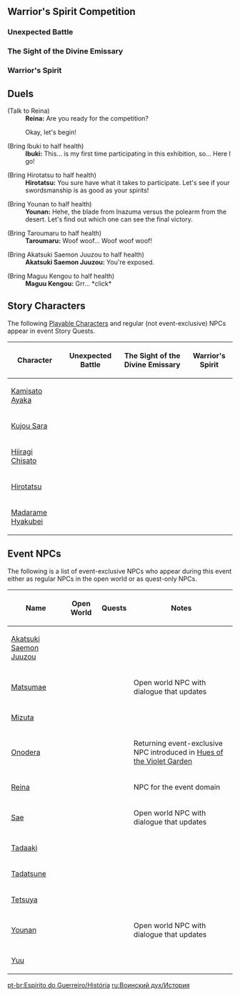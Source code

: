 {{EventTabs
|gallery = false
}}

==Warrior's Spirit Competition==
===Unexpected Battle===
{{Transclude|Unexpected Battle|Dialogue|main=1|top=1}}

===The Sight of the Divine Emissary===
{{Transclude|The Sight of the Divine Emissary|Dialogue|main=1|top=1}}

===Warrior's Spirit===
{{Transclude|Warrior's Spirit (Event Quest)|Dialogue|main=1|top=1}}

==Duels==
{{Dialogue start}}
;(Talk to Reina)
:'''Reina:''' Are you ready for the competition?
:{{DIcon}} Okay, let's begin!

;(Bring Ibuki to half health)
:'''Ibuki:''' This... is my first time participating in this exhibition, so... Here I go!

;(Bring Hirotatsu to half health)
:'''Hirotatsu:''' You sure have what it takes to participate. Let's see if your swordsmanship is as good as your spirits!

;(Bring Younan to half health)
:'''Younan:''' Hehe, the blade from Inazuma versus the polearm from the desert. Let's find out which one can see the final victory.

;(Bring Taroumaru to half health)
:'''Taroumaru:''' Woof woof... Woof woof woof!

;(Bring Akatsuki Saemon Juuzou to half health)
:'''Akatsuki Saemon Juuzou:''' You're exposed.

;(Bring Maguu Kengou to half health)
:'''Maguu Kengou:''' Grr... *click*
{{Dialogue end}}

==Story Characters==
The following [[Playable Characters]] and regular (not event-exclusive) NPCs appear in event Story Quests.

{| class="article-table sortable" style="text-align:center;"
!Character !! Unexpected Battle !! The Sight of the Divine Emissary !! Warrior's Spirit
|-
|[[Kamisato Ayaka]] || {{check|yes}} || {{check|yes}} || {{check|yes}}
|-
|[[Kujou Sara]] || {{check|no}} || {{check|no}} || {{check|yes}}
|-
|[[Hiiragi Chisato]] || {{check|yes}} || {{check|no}} || {{check|yes}}
|-
|[[Hirotatsu]] || {{check|yes}} || {{check|no}} || {{check|yes}}
|-
|[[Madarame Hyakubei]] || {{check|yes}} || {{check|no}} || {{check|no}}
|}

==Event NPCs==
The following is a list of event-exclusive NPCs who appear during this event either as regular NPCs in the open world or as quest-only NPCs.
{| class="fandom-table sortable" style="text-align:center;"
|-
! Name !! Open World !! Quests !! Notes
|-
| [[Akatsuki Saemon Juuzou]] || {{check|no}} || {{check|yes}} ||
|-
| [[Matsumae]] || {{check|yes}} || {{check|yes}} || Open world NPC with dialogue that updates
|-
| [[Mizuta]] || {{check|no}} || {{check|yes}} ||
|-
| [[Onodera]] || {{check|no}} || {{check|yes}} || Returning event-exclusive NPC introduced in [[Hues of the Violet Garden]]
|-
| [[Reina]] || {{check|no}} || {{check|yes}} || NPC for the event domain
|-
| [[Sae]] || {{check|yes}} || {{check|yes}} || Open world NPC with dialogue that updates
|-
| [[Tadaaki]] || {{check|no}} || {{check|yes}} ||
|-
| [[Tadatsune]] || {{check|no}} || {{check|yes}} ||
|-
| [[Tetsuya]] || {{check|no}} || {{check|yes}} ||
|-
| [[Younan]] || {{check|yes}} || {{check|no}} || Open world NPC with dialogue that updates
|-
| [[Yuu]] || {{check|no}} || {{check|yes}} ||
|}

[[pt-br:Espírito do Guerreiro/História]]
[[ru:Воинский дух/История]]
